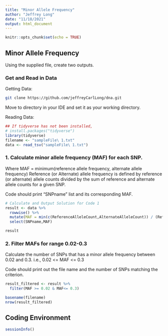 ```yaml
---
title: "Minor Allele Frequency"
author: "Jeffrey Long"
date: "11/18/2021"
output: html_document
---
```


```r
knitr::opts_chunk$set(echo = TRUE)
```


## Minor Allele Frequency

Using the supplied file, create two outputs.


### Get and Read in Data

Getting Data:

```bash
git clone https://github.com/jeffreyCarlLong/dna.git
```

Move to directory in your IDE and set it as your working directory.

Reading Data:

```r
## If tidyverse has not been installed,
# install.packages("tidyverse") 
library(tidyverse)
filename <- "sampleFile\ 1.txt"
data <- read_tsv("sampleFile\ 1.txt")
```

### 1. Calculate minor allele frequency (MAF) for each SNP.

Where MAF = minimum(reference allele frequency, alternate allele frequency) 
Reference (or Alternate) allele frequency is defined by 
reference (or alternate) allele counts divided by the 
sum of reference and alternate allele counts for a given SNP. 

Code should print “SNPname” list and its corresponding MAF. 


```r
# Calculate and Output Solution for Code 1
result <- data %>%
  rowwise() %>%
  mutate(MAF = min(c(ReferenceAlleleCount,AlternateAlleleCount)) / (ReferenceAlleleCount+AlternateAlleleCount)) %>%
  select(SNPname,MAF)

result
```

### 2. Filter MAFs for range 0.02-0.3

Calculate the number of SNPs that has a minor allele 
frequency between 0.02 and 0.3. i.e., 0.02 <= MAF <= 0.3

Code should print out the file name and the number of SNPs 
matching the criterion.


```r
result_filtered <- result %>%
  filter(MAF >= 0.02 & MAF<= 0.3)

basename(filename)
nrow(result_filtered)
```


## Coding Environment
```r
sessionInfo()
```
